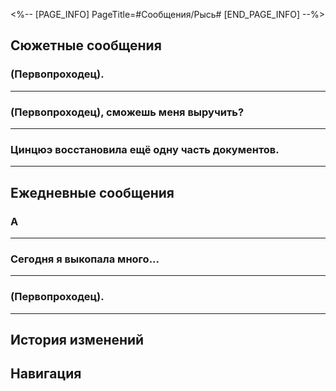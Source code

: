 <%-- [PAGE_INFO]
PageTitle=#Сообщения/Рысь#
[END_PAGE_INFO] --%>
{{Сообщение Инфобокс
|id          = 1110
|Изображение = Персонаж Рысь Иконка.png
|Тип         = Персонаж
|Отправитель = Рысь
|ПодписьСоо  = Пользователь находится вне зоны действия сети
|Фракция     = Ярило-VI
}}

==Сюжетные сообщения==
===(Первопроходец).===
{{Сообщения
|условие_получения = 
|текст =
:'''Рысь:''' (Первопроходец).
:'''Рысь:''' Как ты там?
:{Выбор} Я ещё {{MC|ж=занята|м=занят}}.
::'''(Первопроходец):''' Я ещё {{MC|ж=занята|м=занят}}.
::'''(Первопроходец):''' Подожди.
:{Выбор} Уже бегу.
::'''(Первопроходец):''' Уже бегу.
::'''(Первопроходец):''' Почти на месте.
:'''Рысь:''' Я сейчас в музее.
:'''Рысь:''' И Пела здесь...
:'''Рысь:''' Приходи, когда освободишься.
}}
----

===(Первопроходец), сможешь меня выручить?===
{{Сообщения
|условие_получения = 
|текст =
:'''Рысь:''' (Первопроходец), сможешь меня выручить?
:'''Рысь:''' Отведи Луку в Комиссию по предсказаниям, пожалуйста.
:'''Рысь:''' Кажется, он не знает дорогу.
:{Выбор} Почему мне пишешь?
::'''(Первопроходец):''' Почему ты пишешь мне, а не Луке?
::'''Рысь:''' Возможно, сейчас он на соревновании.
::'''Рысь:''' Не хочу мешать.
::'''Рысь:''' Потому и пишу тебе.
::'''Рысь:''' Дело касается Игоря.
:{Выбор} Хорошо, но зачем?
::'''(Первопроходец):''' Хорошо, не вопрос. Но зачем ему являться в Комиссию по предсказаниям?
::'''Рысь:''' Дело касается Игоря.
::'''Рысь:''' Передашь ему?
:'''Рысь:''' В Комиссии по предсказаниям сказали, что наша подвеска из нефрита...
:'''Рысь:''' оказалась нефритовыми счётами. Ты точно знаешь о таких.
:'''Рысь:''' В них хранятся записи Игоря.
:'''Рысь:''' Лука наверняка заинтересуется.
:'''Рысь:''' Буду ждать тебя в Комиссии по предсказаниям.
}}
----

===Цинцюэ восстановила ещё одну часть документов.===
{{Сообщения
|условие_получения = 
|текст =
:'''Рысь:''' Цинцюэ восстановила ещё одну часть документов.
:'''Рысь:''' Приводи Луку.
:'''Рысь:''' Он должен увидеть их первым.
:{Выбор} Уже идём.
:'''(Первопроходец):''' Уже идём.
:'''Рысь:''' Мы подождём.
}}
----

==Ежедневные сообщения==
===А===
{{Сообщения|текст =
:'''Рысь:''' А
:{Выбор} А...
::'''(Первопроходец):''' А
:{Выбор} Что случилось?
::'''(Первопроходец):''' Что-то случилось?
:'''Рысь:''' Я
:'''Рысь:''' кажется
:'''Рысь:''' снова встретилась с пещерным человеком Белобога.
:{Выбор} Снова?
::'''(Первопроходец):''' Снова?
::'''(Первопроходец):''' Ты встречалась с ним раньше?
::'''(Первопроходец):''' [[Файл:Стикер ГПП 07 Пом-Пом 07.png|80px]]
::'''Рысь:''' Да
::'''Рысь:''' Иногда я его вижу, но он быстро исчезает.
:{Выбор} Пещерный человек?
::'''(Первопроходец):''' Пещерный человек?
::'''(Первопроходец):''' Что это?
::'''(Первопроходец):''' [[Файл:Стикер ГПП 07 Пом-Пом 07.png|80px]]
::'''Рысь:''' Чудовище из легенд.
::'''Рысь:''' Иногда я его вижу, но он быстро исчезает.
:{Выбор} Будь осторожнее, Рысь!
::'''(Первопроходец):''' Какой ужас!
::'''(Первопроходец):''' Будь осторожнее, Рысь!
::'''(Первопроходец):''' [[Файл:Стикер ГПП 07 Пом-Пом 08.png|80px]]
::'''Рысь:''' Ничего страшного.
::'''Рысь:''' Я и раньше его видела, но он очень быстро исчез.
:'''Рысь:''' Ой, погоди.
:'''Рысь:''' Он вернулся, вернулся!
:'''Рысь:''' Я собираюсь его сфотографировать!
:{{Диалог|Предупреждение}} Файл «Синий_дикарь» отправлен
:{Выбор} И впрямь дикарь.
::'''(Первопроходец):''' Ого...
::'''(Первопроходец):''' Какой дикий!
::'''Рысь:''' Вот-вот!
::'''Рысь:''' Совсем непросто запечатлеть на фотографии чудовище из легенд.
::'''Рысь:''' Отправлю сестре.
::'''Рысь:''' Вдруг это вдохновит её на создание музыки.
::{Выбор} [[Файл:Стикер ГПП 07 Пом-Пом 06.png|80px]]
::'''(Первопроходец):''' [[Файл:Стикер ГПП 07 Пом-Пом 06.png|80px]]
::'''Рысь:''' Стой.
::'''Рысь:''' Если я это сделаю, она поймёт, что я опять ходила на Снежные поля.
::'''Рысь:''' Лучше не надо.
::'''Рысь:''' Сестра звонит.
:{Выбор} Это разве не Сампо?!
::'''(Первопроходец):''' Ого...
::'''(Первопроходец):''' Это разве не Сампо?!
::'''Рысь:''' ...
::'''Рысь:''' Ох
::'''Рысь:''' Отправлю брату.
::'''Рысь:''' Он точно сможет отличить пещерного человека от Сампо.
::{Выбор} [[Файл:Стикер ГПП 07 Пом-Пом 06.png|80px]]
::'''(Первопроходец):''' [[Файл:Стикер ГПП 07 Пом-Пом 06.png|80px]]
::'''Рысь:''' Стой.
::'''Рысь:''' Если я это сделаю, он поймёт, что я опять ходила на Снежные поля.
::'''Рысь:''' Лучше не надо.
::'''Рысь:''' Брат звонит.
:'''Рысь:''' Потом поговорим.
}}
----

===Сегодня я выкопала много...===
{{Сообщения|текст =
:'''Рысь:''' Сегодня я выкопала много снежного редиса и луковиц ледяных лилий.
:'''Рысь:''' Сварю в котелке!
:'''Рысь:''' Да!
:{Выбор} Снежный редис?
::'''(Первопроходец):''' Что такое снежный редис?
::'''Рысь:''' Это редис, который растёт только на Снежных полях.
::'''Рысь:''' Он красный и сладкий. Очень вкусный.
:{Выбор} Луковицы ледяных лилий?
::'''(Первопроходец):''' Что такое луковицы ледяных лилий?
::'''Рысь:''' Это луковицы лилий, которые растут только на Снежных полях.
::'''Рысь:''' Они белые и хрустящие. Очень вкусные.
:{Выбор} Ещё и сварить можно?
::'''(Первопроходец):''' Их можно сварить?
::'''(Первопроходец):''' Будут же одни овощи!
::'''Рысь:''' М-м
::'''Рысь:''' Конечно, у меня же есть котелок! А ещё сливки, измельчённое печенье и консервированная селёдка.
;(All choices lead to the following options)
:{Выбор} Не забудь сделать фото!
::'''(Первопроходец):''' Звучит очень вкусно.
::'''(Первопроходец):''' Не забудь сделать фото! И дать мне попробовать.
::'''(Первопроходец):''' [[Файл:Стикер ГПП 07 Пом-Пом 06.png|80px]]
::'''Рысь:''' Конечно, я сфотографирую.
::'''Рысь:''' Но ты слишком далеко. Можешь просто смотреть, как я ем, и слюнки пускать.
::{Выбор} Ну как так...
:::'''(Первопроходец):''' Хнык...
:::'''(Первопроходец):''' Это уж слишком...
:::'''(Первопроходец):''' [[Файл:Стикер ГПП 07 Пом-Пом 02.png|80px]]
:::'''Рысь:''' Ай
:::'''Рысь:''' ...
:::'''Рысь:''' Я же шучу...
:::'''Рысь:''' В следующий раз позовём сестру, брата и Пелу, все вместе поедим.
:::'''Рысь:''' Да... Давай.
::{Выбор} Это ты будешь слюнки пускать!
:::'''(Первопроходец):''' Нет! Это ты будешь слюнки пускать!
:::'''(Первопроходец):''' Я {{MC|ж=оставила|м=оставил}} 100 снежных мышей в твоём лагере, они съедят всю еду!
:::'''(Первопроходец):''' [[Файл:Стикер ГПП 07 Пом-Пом 04.png|80px]]
:::'''Рысь:''' Что ты делаешьиорупкщш
:::'''Рысь:''' Хорошо, что ты этого не {{MC|ж=сделала|м=сделал}}, иначе...
:::'''Рысь:''' В животе урчит.
:::'''Рысь:''' Слышишь? Даже мой животик сердится.
:{Выбор} Я тоже хочу!
::'''(Первопроходец):''' Звучит очень вкусно.
::'''(Первопроходец):''' Со мной поделись!
::'''(Первопроходец):''' [[Файл:Стикер ГПП 07 Пом-Пом 06.png|80px]]
::'''Рысь:''' Нет. Ты слишком далеко.
::'''Рысь:''' Можешь просто смотреть, как я ем, и слюнки пускать.
::{Выбор} Ну как так...
:::'''(Первопроходец):''' Хнык...
:::'''(Первопроходец):''' Это уж слишком...
:::'''(Первопроходец):''' [[Файл:Стикер ГПП 07 Пом-Пом 02.png|80px]]
:::'''Рысь:''' Ай
:::'''Рысь:''' ...
:::'''Рысь:''' Я же шучу...
:::'''Рысь:''' В следующий раз позовём сестру, брата и Пелу, все вместе поедим.
:::'''Рысь:''' Да... Так и сделаем.
::{Выбор} Это ты будешь слюнки пускать!
:::'''(Первопроходец):''' Нет! Это ты будешь слюнки пускать!
:::'''(Первопроходец):''' Я {{MC|ж=оставила|м=оставил}} 100 снежных мышей в твоём лагере, они съедят всю еду!
:::'''(Первопроходец):''' [[Файл:Стикер ГПП 07 Пом-Пом 04.png|80px]]
:::'''Рысь:''' Что ты делаешьиорупкщш
:::'''Рысь:''' Хорошо, что ты этого не {{MC|ж=сделала|м=сделал}}, иначе...
:::'''Рысь:''' В животе урчит.
:::'''Рысь:''' Слышишь? Даже мой животик сердится.
}}
----

===(Первопроходец).===
{{Сообщения|текст =
:'''Рысь:''' (Первопроходец).
:'''Рысь:''' Придёшь на следующий фестиваль?
:{Выбор} Какой фестиваль?
::'''(Первопроходец):''' Фестиваль?
::'''(Первопроходец):''' Ты о чём?
::'''(Первопроходец):''' [[Файл:Стикер ГПП 07 Пом-Пом 07.png|80px]]
::'''Рысь:''' Фестиваль фанатов «Приключений в Снежной стране».
::'''Рысь:''' Так ты не в курсе?
::'''Рысь:''' Тогда приходи и повеселись. Ищи нас у стойки Пелы.
:{Выбор} «Приключения»?!
::'''(Первопроходец):''' Это же легендарный...
::'''(Первопроходец):''' Фестиваль фанатов «Приключений в Снежной стране»?!
::'''(Первопроходец):''' [[Файл:Стикер ГПП 07 Пом-Пом 08.png|80px]]
::'''Рысь:''' Да, он самый.
::'''Рысь:''' Похоже, ты придёшь.
::'''Рысь:''' Ищи нас у стойки Пелы.
::'''Рысь:''' В общем, мне нужна твоя помощь.
::'''Рысь:''' Я соберу всё, что купила на предыдущих фестивалях, и стоящие штуки отдам тебе.
::'''Рысь:''' Будь {{MC|ж=готова|м=готов}} испытать мощь «Приключений»! Ха-ха-ха-ха
;(All choices lead to the following options)
:{Выбор} И Пела?
::'''(Первопроходец):''' Пела тоже идёт?
::'''Рысь:''' Конечно. Она один из самых популярных авторов фанфиков.
::'''Рысь:''' Правда, никто не знает её настоящую личность.
:{Выбор} Стойка?
::'''(Первопроходец):''' Что такое стойка?
::'''Рысь:''' Мы там покупаем работы любимых авторов.
::'''Рысь:''' Только вот официальное продолжение там не купить...
:{Выбор} Я не {{MC|ж=фанатка|м=фанат}}...
::'''(Первопроходец):''' Но я не {{MC|ж=фанатка|м=фанат}}.
::'''Рысь:''' Ой, ты не {{MC|ж=читала|м=читал}}?
::'''Рысь:''' Когда прочтёшь, сразу влюбишься.
::'''Рысь:''' Книга хорошая. Я серьёзно.
:'''Рысь:''' В общем, мне нужна твоя помощь.
:'''Рысь:''' Я соберу всё, что купила на предыдущих фестивалях, и стоящие штуки отдам тебе.
:'''Рысь:''' Будь {{MC|ж=готова|м=готов}} испытать мощь «Приключений»! Ха-ха-ха-ха
}}
----

==История изменений==
{{История изменений|3.5}}

==Навигация==
{{Сообщения Навбокс}}